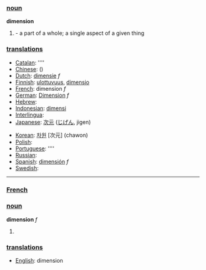 === [[noun]] ===

'''dimension''' 

# - a part of a whole; a single aspect of a given thing

=== [[translation]]s ===

*[[Catalan]]: [[]] ''''
*[[Chinese]]: [[]] ()
*[[Dutch]]: [[dimensie]] ''f''
*[[Finnish]]: [[ulottuvuus]], [[dimensio]]
*[[French]]: dimension ''f''
*[[German]]: [[Dimension]] ''f''
*[[Hebrew]]: [[]]
*[[Indonesian]]: [[dimensi]]
*[[Interlingua]]: [[]]
*[[Japanese]]: [[次元]] ([[じげん]], jigen)

*[[Korean]]: [[차원]] [次元] (chawon)
*[[Polish]]: [[]]
*[[Portuguese]]: [[]] ''''
*[[Russian]]: [[]]
*[[Spanish]]: [[dimensión]] ''f''
*[[Swedish]]: [[]]

----

===[[French]]===

=== [[noun]] ===

'''dimension''' ''f''

#

=== [[translation]]s ===

*[[English]]: dimension